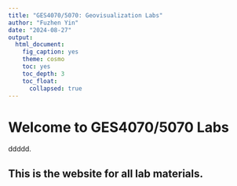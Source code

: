```yaml
---
title: "GES4070/5070: Geovisualization Labs"
author: "Fuzhen Yin"
date: "2024-08-27"
output: 
  html_document:
    fig_caption: yes
    theme: cosmo
    toc: yes
    toc_depth: 3
    toc_float: 
      collapsed: true
---
```


# Welcome to GES4070/5070 Labs

ddddd. 

## This is the website for all lab materials. 